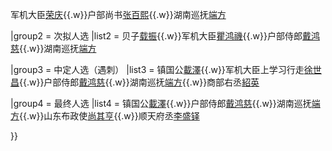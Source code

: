{{Navbox
|name = 出使各国考察政治大臣
|title = [[出使各国考察政治大臣]]
|titlestyle = 
|state= {{{state|collapsed}}}
|selected={{{1}}}
|groupstyle=text-align:left;

|group1 = 初拟人选
|list1 = 贝子[[载振]]{{.w}}军机大臣[[荣庆]]{{.w}}户部尚书[[张百熙]]{{.w}}湖南巡抚[[端方]]

|group2 = 次拟人选
|list2 = 贝子[[载振]]{{.w}}军机大臣[[瞿鸿禨]]{{.w}}户部侍郎[[戴鸿慈]]{{.w}}湖南巡抚[[端方]]

|group3 = 中定人选（遇刺）
|list3 = 镇国公[[載澤]]{{.w}}军机大臣上学习行走[[徐世昌]]{{.w}}户部侍郎[[戴鸿慈]]{{.w}}湖南巡抚[[端方]]{{.w}}商部右丞[[紹英]]

|group4 = 最终人选
|list4 = 镇国公[[載澤]]{{.w}}户部侍郎[[戴鸿慈]]{{.w}}湖南巡抚[[端方]]{{.w}}山东布政使[[尚其亨]]{{.w}}顺天府丞[[李盛铎]]

}}<noinclude>
[[Category:出使各国考察政治大臣| ]]
</noinclude>